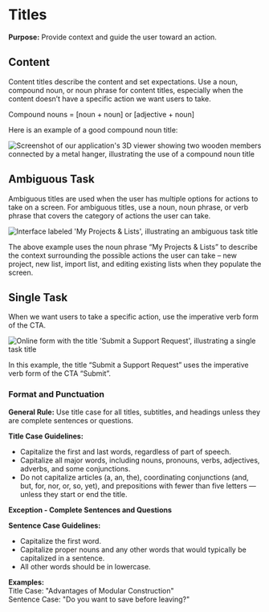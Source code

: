 # Titles

**Purpose:** Provide context and guide the user toward an action.

## Content

Content titles describe the content and set expectations. Use a noun, compound noun, or noun phrase for content titles, especially when the content doesn’t have a specific action we want users to take.

Compound nouns = [noun + noun] or [adjective + noun]

Here is an example of a good compound noun title:

![Screenshot of our application's 3D viewer showing two wooden members connected by a metal hanger, illustrating the use of a compound noun title](/img/3DViewer_CompoundNounTitle.png)

## Ambiguous Task

Ambiguous titles are used when the user has multiple options for actions to take on a screen. For ambiguous titles, use a noun, noun phrase, or verb phrase that covers the category of actions the user can take.

![Interface labeled 'My Projects & Lists', illustrating an ambiguous task title](/img/AmbiguousTask_Title.png)

The above example uses the noun phrase “My Projects & Lists” to describe the context surrounding the possible actions the user can take – new project, new list, import list, and editing existing lists when they populate the screen.

## Single Task

When we want users to take a specific action, use the imperative verb form of the CTA.

![Online form with the title 'Submit a Support Request', illustrating a single task title](/img/SingleTask_Title.png)

In this example, the title “Submit a Support Request” uses the imperative verb form of the CTA “Submit”.

### Format and Punctuation

**General Rule:** Use title case for all titles, subtitles, and headings unless they are complete sentences or questions.

**Title Case Guidelines:**
- Capitalize the first and last words, regardless of part of speech.
- Capitalize all major words, including nouns, pronouns, verbs, adjectives, adverbs, and some conjunctions.
- Do not capitalize articles (a, an, the), coordinating conjunctions (and, but, for, nor, or, so, yet), and prepositions with fewer than five letters — unless they start or end the title.

**Exception - Complete Sentences and Questions**

**Sentence Case Guidelines:**
- Capitalize the first word.
- Capitalize proper nouns and any other words that would typically be capitalized in a sentence.
- All other words should be in lowercase.

**Examples:**  
Title Case: "Advantages of Modular Construction"  
Sentence Case: "Do you want to save before leaving?"
